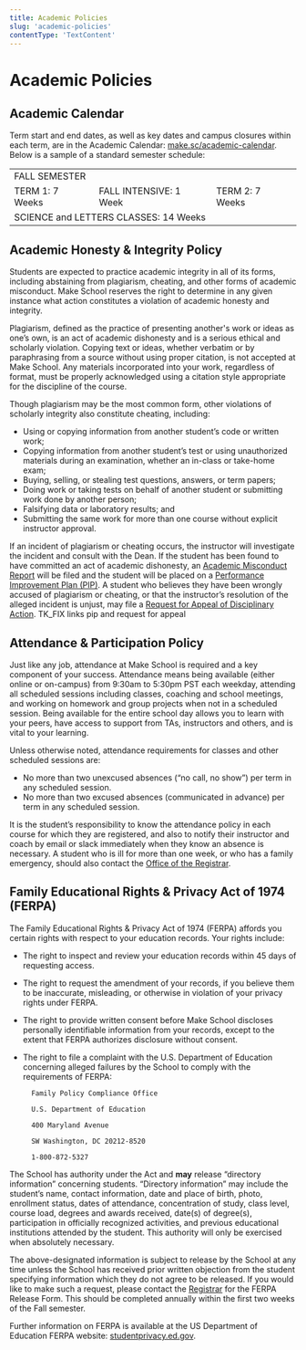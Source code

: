 ```yaml
---
title: Academic Policies
slug: 'academic-policies'
contentType: 'TextContent'
---
```


# Academic Policies

## Academic Calendar

Term start and end dates, as well as key dates and campus closures within each term, are in the
Academic Calendar: [make.sc/academic-calendar](http://make.sc/academic-calendar). Below is a sample
of a standard semester schedule:

<table>
  <tr>
   <td colspan="3" >FALL SEMESTER
   </td>
  </tr>
  <tr>
   <td>TERM 1: 7 Weeks
   </td>
   <td>FALL INTENSIVE: 1 Week
   </td>
   <td>TERM 2: 7 Weeks
   </td>
  </tr>
  <tr>
   <td colspan="3" >SCIENCE and LETTERS CLASSES: 14 Weeks
   </td>
  </tr>
</table>

## Academic Honesty & Integrity Policy

Students are expected to practice academic integrity in all of its forms, including abstaining from
plagiarism, cheating, and other forms of academic misconduct. Make School reserves the right to
determine in any given instance what action constitutes a violation of academic honesty and
integrity.

Plagiarism, defined as the practice of presenting another's work or ideas as one’s own, is an act of
academic dishonesty and is a serious ethical and scholarly violation. Copying text or ideas, whether
verbatim or by paraphrasing from a source without using proper citation, is not accepted at Make
School. Any materials incorporated into your work, regardless of format, must be properly
acknowledged using a citation style appropriate for the discipline of the course.

Though plagiarism may be the most common form, other violations of scholarly integrity also
constitute cheating, including:

- Using or copying information from another student’s code or written work;
- Copying information from another student’s test or using unauthorized materials during an
  examination, whether an in-class or take-home exam;
- Buying, selling, or stealing test questions, answers, or term papers;
- Doing work or taking tests on behalf of another student or submitting work done by another person;
- Falsifying data or laboratory results; and
- Submitting the same work for more than one course without explicit instructor approval.

If an incident of plagiarism or cheating occurs, the instructor will investigate the incident and
consult with the Dean. If the student has been found to have committed an act of academic
dishonesty, an [Academic Misconduct Report](make.sc/academic-misconduct-report) will be filed and
the student will be placed on a [Performance Improvement Plan (PIP)](#heading=h.8obtx3h2p3mr). A
student who believes they have been wrongly accused of plagiarism or cheating, or that the
instructor’s resolution of the alleged incident is unjust, may file a
[Request for Appeal of Disciplinary Action](#heading=h.8obtx3h2p3mr). TK_FIX links pip and request
for appeal

## Attendance & Participation Policy

Just like any job, attendance at Make School is required and a key component of your success.
Attendance means being available (either online or on-campus) from 9:30am to 5:30pm PST each
weekday, attending all scheduled sessions including classes, coaching and school meetings, and
working on homework and group projects when not in a scheduled session. Being available for the
entire school day allows you to learn with your peers, have access to support from TAs, instructors
and others, and is vital to your learning.

Unless otherwise noted, attendance requirements for classes and other scheduled sessions are:

- No more than two unexcused absences (“no call, no show”) per term in any scheduled session.
- No more than two excused absences (communicated in advance) per term in any scheduled session.

It is the student’s responsibility to know the attendance policy in each course for which they are
registered, and also to notify their instructor and coach by email or slack immediately when they
know an absence is necessary. A student who is ill for more than one week, or who has a family
emergency, should also contact the [Office of the Registrar](mailto:registrar@makeschool.com).

## Family Educational Rights & Privacy Act of 1974 (FERPA)

The Family Educational Rights & Privacy Act of 1974 (FERPA) affords you certain rights with respect
to your education records. Your rights include:

- The right to inspect and review your education records within 45 days of requesting access.
- The right to request the amendment of your records, if you believe them to be inaccurate,
  misleading, or otherwise in violation of your privacy rights under FERPA.
- The right to provide written consent before Make School discloses personally identifiable
  information from your records, except to the extent that FERPA authorizes disclosure without
  consent.
- The right to file a complaint with the U.S. Department of Education concerning alleged failures by
  the School to comply with the requirements of FERPA:

        Family Policy Compliance Office

        U.S. Department of Education

        400 Maryland Avenue

        SW Washington, DC 20212-8520

        1-800-872-5327

The School has authority under the Act and **may** release “directory information” concerning
students. “Directory information” may include the student’s name, contact information, date and
place of birth, photo, enrollment status, dates of attendance, concentration of study, class level,
course load, degrees and awards received, date(s) of degree(s), participation in officially
recognized activities, and previous educational institutions attended by the student. This authority
will only be exercised when absolutely necessary.

The above-designated information is subject to release by the School at any time unless the School
has received prior written objection from the student specifying information which they do not agree
to be released. If you would like to make such a request, please contact the
[Registrar](mailto:registrar@makeschool.com) for the FERPA Release Form. This should be completed
annually within the first two weeks of the Fall semester.

Further information on FERPA is available at the US Department of Education FERPA website:
[studentprivacy.ed.gov](http://studentprivacy.ed.gov).

